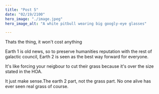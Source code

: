 ```yaml
---
title: "Post 5"
date: "02/19/2100"
hero_image: "./image.jpeg"
hero_image_alt: "A white pitbull wearing big googly-eye glasses"

---
```


Thats the thing, it won't cost anything

Earth 1 is old news, so to preserve humanities reputation with the rest of galactic council, Earth 2 is seen as the best way forward for everyone.

It's like forcing your neigbour to cut their grass because it's over the size stated in the HOA.

It just make sense.The earth 2 part, not the grass part. No one alive has ever seen real grass of course.